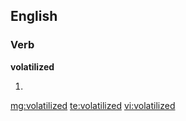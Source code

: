 ==English==

===Verb===
'''volatilized'''

# {{past of|[[volatilize]]}}

[[mg:volatilized]]
[[te:volatilized]]
[[vi:volatilized]]